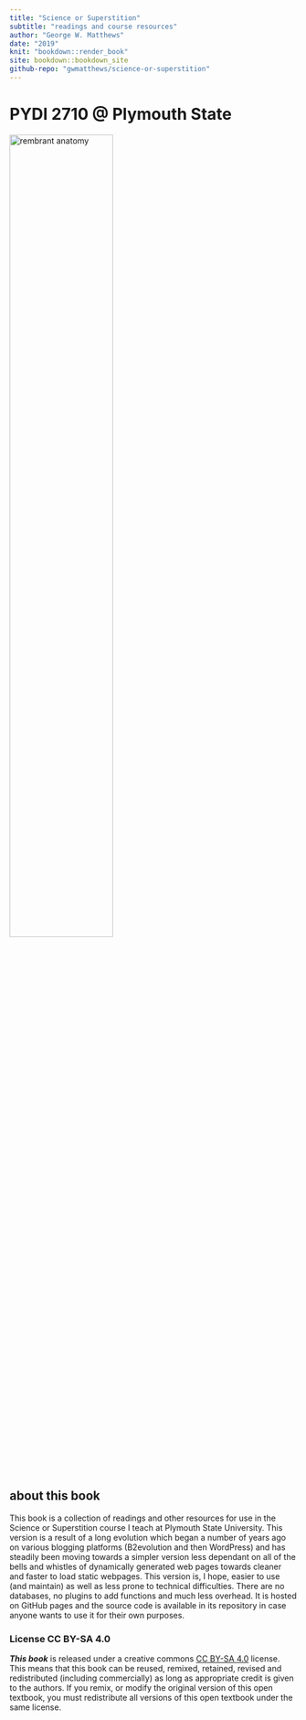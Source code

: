 ```yaml
---
title: "Science or Superstition"
subtitle: "readings and course resources"
author: "George W. Matthews"
date: "2019"
knit: "bookdown::render_book"
site: bookdown::bookdown_site
github-repo: "gwmatthews/science-or-superstition"
---
```


# PYDI 2710 @ Plymouth State {-}

:::: {.centerpic}

![rembrant anatomy](img/rembrandt-anatomy.jpg){width=60%} \
::::


## about this book

This book is a collection of readings and other resources for use in the Science or Superstition course I teach at Plymouth State University. This version is a result of a long evolution which began a number of years ago on various blogging platforms (B2evolution and then WordPress) and has steadily been moving towards a simpler version less dependant on all of the bells and whistles of dynamically generated web pages towards cleaner and faster to load static webpages. This version is, I hope, easier to use (and maintain) as well as less prone to technical difficulties. There are no databases, no plugins to add functions and much less overhead. It is hosted on GitHub pages and the source code is available in its repository in case anyone wants to use it for their own purposes.

### License CC BY-SA 4.0 {-}

**_This book_** is released under a creative commons [CC BY-SA 4.0](https://creativecommons.org/licenses/by-sa/4.0/) license. This means that this book can be reused, remixed, retained, revised and redistributed (including commercially) as long as appropriate credit is given to the authors. If you remix, or modify the original version of this open textbook, you must redistribute all versions of this open textbook under the same license.


